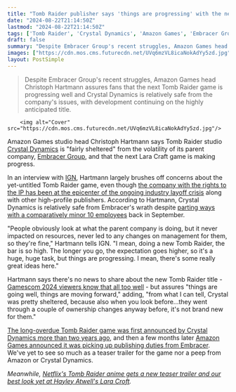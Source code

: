 ```yaml
---
title: "Tomb Raider publisher says 'things are progressing' with the next Lara Croft game and that Crystal Dynamics is 'fairly sheltered' from the layoffs wracking Embracer"
date: "2024-08-22T21:14:50Z"
lastmod: "2024-08-22T21:14:50Z"
tags: ['Tomb Raider', 'Crystal Dynamics', 'Amazon Games', 'Embracer Group', 'Action', 'Adventure']
draft: false
summary: "Despite Embracer Group's recent struggles, Amazon Games head Christoph Hartmann assures fans that the next Tomb Raider game is progressing well and Crystal Dynamics is relatively safe from the company's issues, with development continuing on the highly anticipated title."
images: ["https://cdn.mos.cms.futurecdn.net/UVq6mzVL8icaNokAdYy5zd.jpg"]
layout: PostSimple
---
```

> Despite Embracer Group's recent struggles, Amazon Games head Christoph Hartmann assures fans that the next Tomb Raider game is progressing well and Crystal Dynamics is relatively safe from the company's issues, with development continuing on the highly anticipated title.


        <img alt="Cover" src="https://cdn.mos.cms.futurecdn.net/UVq6mzVL8icaNokAdYy5zd.jpg"/>
        
Amazon Games studio head Christoph Hartmann says Tomb Raider studio [Crystal Dynamics](https://www.gamesradar.com/tag/crystal-dynamics/) is "fairly sheltered" from the volatility of its parent company, [Embracer Group](https://www.gamesradar.com/tag/embracer-group/), and that the next Lara Craft game is making progress.

In an interview with [IGN](https://www.ign.com/articles/amazon-games-still-seeking-lord-of-the-rings-mmo-christoph-hartmann-interview), Hartmann largely brushes off concerns about the yet-untitled Tomb Raider game, even though [the company with the rights to the IP has been at the epicenter of the ongoing industry layoff crisis](https://www.gamesradar.com/games/after-at-least-1400-layoffs-7-studios-closed-and-29-games-canceled-embracer-ceo-admits-i-deserve-a-lot-of-criticism/) along with other high-profile publishers. According to Hartmann, Crystal Dynamics is relatively safe from Embracer's wrath despite [parting ways with a comparatively minor 10 employees](https://www.gamesradar.com/months-after-declaring-tomb-raider-unaffected-by-layoffs-tomb-raider-dev-hit-with-wave-of-layoffs/) back in September.

"People obviously look at what the parent company is doing, but it never impacted on resources, never led to any changes on management for them, so they're fine," Hartmann tells IGN. "I mean, doing a new Tomb Raider, the bar is so high. The longer you go, the expectation goes higher, so it's a huge, huge task, but things are progressing. I mean, there's some really great ideas here."

Hartmann says there's no news to share about the new Tomb Raider title - [Gamescom 2024 viewers know that all too well](https://www.gamesradar.com/games/action/tomb-raider-fans-in-shambles-after-lara-croft-turns-up-at-opening-night-live-as-part-of-a-naraka-bladepoint-crossover-not-the-long-overdue-new-game-they-got-excited-for/) - but assures "things are going well, things are moving forward," adding, "from what I can tell, Crystal was pretty sheltered, because also when you look before...they went through a couple of ownership changes anyway before, it's not brand new for them."

[The long-overdue Tomb Raider game was first announced by Crystal Dynamics more than two years ago](https://www.gamesradar.com/new-tomb-raider-game-unreal-engine-5/), and then a few months later [Amazon Games announced it was picking up publishing duties from Embracer](https://www.gamesradar.com/amazon-is-publishing-the-next-tomb-raider-game-and-says-its-the-most-expansive-one-yet/). We've yet to see so much as a teaser trailer for the game nor a peep from Amazon or Crystal Dynamics.

*Meanwhile, *[<em>Netflix's Tomb Raider anime gets a new teaser trailer and our best look yet at Hayley Atwell's Lara Croft</em>](https://www.gamesradar.com/entertainment/anime-shows/tomb-raider-the-legend-of-lara-croft-teaser-trailer-netflix-anime-hayley-atwell/)*.*
        